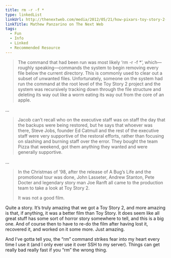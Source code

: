 ```yaml
---
title: rm -r -f *
type: linkedList
linkUrl: http://thenextweb.com/media/2012/05/21/how-pixars-toy-story-2-was-deleted-twice-once-by-technology-and-again-for-its-own-good/
linkTitle: Mathew Panzarino on The Next Web
tags:
  - Fun
  - Info
  - Linked
  - Recommended Resource
---
```


> The command that had been run was most likely ‘rm -r -f \*’, which—roughly speaking—commands the system to begin removing every file below the current directory. This is commonly used to clear out a subset of unwanted files. Unfortunately, someone on the system had run the command at the root level of the Toy Story 2 project and the system was recursively tracking down through the file structure and deleting its way out like a worm eating its way out from the core of an apple.

…

> Jacob can’t recall who on the executive staff was on staff the day that the backups were being restored, but he says that whoever was there, Steve Jobs, founder Ed Catmull and the rest of the executive staff were very supportive of the restoral efforts, rather than focusing on slashing and burning staff over the error. They bought the team Pizza that weekend, got them anything they wanted and were generally supportive.

…

> In the Christmas of ’98, after the release of A Bug’s Life and the promotional tour was done, John Lasseter, Andrew Stanton, Pete Docter and legendary story man Joe Ranft all came to the production team to take a look at Toy Story 2.
>
> It was not a good film.

Quite a story. It’s truly amazing that we got a Toy Story 2, and more amazing is that, if anything, it was a better film than Toy Story. It does seem like all great stuff has some sort of horror story somewhere to tell, and this is a big one. And of course then to have to re-do the film after having lost it, recovered it, and worked on it some more. Just amazing.

And I’ve gotta tell you, the “rm” command strikes fear into my heart every time I use it (and I only ever use it over SSH to my server). Things can get really bad really fast if you “rm” the wrong thing.
